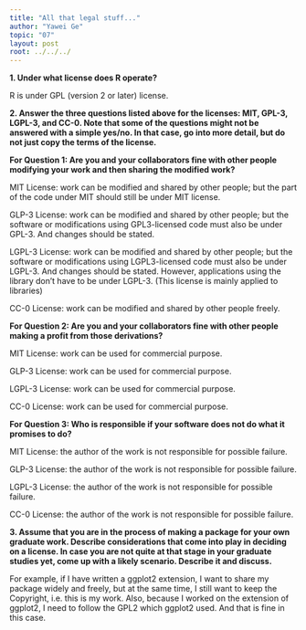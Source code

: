 ---
title: "All that legal stuff..."
author: "Yawei Ge"
topic: "07"
layout: post
root: ../../../
---
**1. Under what license does R operate?**

R is under GPL (version 2 or later) license.

**2. Answer the three questions listed above for the licenses: MIT, GPL-3, LGPL-3, and CC-0. Note that some of the questions might not be answered with a simple yes/no. In that case, go into more detail, but do not just copy the terms of the license.**

**For Question 1: Are you and your collaborators fine with other people modifying your work and then sharing the modified work?**

MIT License: work can be modified and shared by other people; but the part of the code under MIT should still be under MIT license.

GLP-3 License: work can be modified and shared by other people; but the software or modifications using GPL3-licensed code must also be under GPL-3. And changes should be stated.

LGPL-3 License: work can be modified and shared by other people; but the software or modifications using LGPL3-licensed code must also be under LGPL-3. And changes should be stated. However, applications using the library don't have to be under LGPL-3. (This license is mainly applied to libraries)

CC-0 License: work can be modified and shared by other people freely.

**For Question 2: Are you and your collaborators fine with other people making a profit from those derivations?**

MIT License: work can be used for commercial purpose.

GLP-3 License: work can be used for commercial purpose.

LGPL-3 License: work can be used for commercial purpose.

CC-0 License: work can be used for commercial purpose.

**For Question 3: Who is responsible if your software does not do what it promises to do?**

MIT License: the author of the work is not responsible for possible failure.

GLP-3 License: the author of the work is not responsible for possible failure.

LGPL-3 License: the author of the work is not responsible for possible failure.

CC-0 License: the author of the work is not responsible for possible failure.


**3. Assume that you are in the process of making a package for your own graduate work. Describe considerations that come into play in deciding on a license. In case you are not quite at that stage in your graduate studies yet, come up with a likely scenario. Describe it and discuss.**

For example, if I have written a ggplot2 extension, I want to share my package widely and freely, but at the same time, I still want to keep the Copyright, i.e. this is my work. Also, because I worked on the extension of ggplot2, I need to follow the GPL2 which ggplot2 used. And that is fine in this case.























